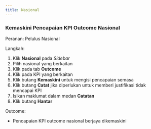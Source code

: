 ```yaml
---
title: Nasional
---
```


### Kemaskini Pencapaian KPI Outcome Nasional
Peranan: Pelulus Nasional

Langkah:
1. Klik **Nasional** pada *Sidebar*
2. Pilih nasional yang berkaitan
3. Klik pada tab **Outcome**
4. Klik pada KPI yang berkaitan
5. Klik butang **Kemaskini** untuk mengisi pencapaian semasa
6. Klik butang **Catat** jika diperlukan untuk memberi justifikasi tidak mencapai KPI
7. Isikan maklumat dalam medan **Catatan** 
8. Klik butang **Hantar**

Outcome:
* Pencapaian KPI outcome nasional berjaya dikemaskini